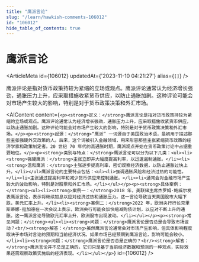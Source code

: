 ```yaml
---
title: "鹰派言论"
slug: "/learn/hawkish-comments-106012"
id: "106012"
hide_table_of_contents: true
---
```



# 鹰派言论

<ArticleMeta id={106012} updatedAt={'2023-11-10 04:21:27'} alias={`[]`} />
<div className='border-solid border-b border-t-0 my-4 border-[var(--ifm-color-gray-300)]' />

鹰派评论是指对货币政策持较为紧缩的立场或观点。鹰派评论通常认为经济增长强劲，通胀压力上升，应采取措施收紧货币供应，以防止通胀加剧。这种评论可能会对市场产生较大的影响，特别是对于货币政策决策和外汇市场。

<AIContent content={`<p><strong>定义：</strong>鹰派言论是指对货币政策持较为紧缩的立场或观点。鹰派评论通常认为经济增长强劲，通胀压力上升，应采取措施收紧货币供应，以防止通胀加剧。这种评论可能会对市场产生较大的影响，特别是对于货币政策决策和外汇市场。</p><p><strong>起源：</strong>“鹰派” 一词源自于美国政治术语，最初用于描述那些主张强硬外交政策的人。后来，这个词被引入金融领域，用来形容那些主张紧缩货币政策的经济学家和政策制定者。20 世纪 70 年代的高通胀时期，鹰派观点开始在货币政策讨论中占据重要地位。</p><p><strong>类别与特点：</strong>鹰派言论可以分为以下几类：<ul><li><strong>强硬鹰派：</strong>主张立即并大幅度提高利率，以迅速遏制通胀。</li><li><strong>温和鹰派：</strong>主张逐步提高利率，密切观察经济数据，以防止通胀过快上升。</li></ul>鹰派言论的主要特点包括：<ul><li>强调通胀风险和经济过热的可能性。</li><li>主张通过提高利率和减少货币供应来控制通胀。</li><li>通常会对金融市场产生较大的波动影响，特别是对股票和外汇市场。</li></ul></p><p><strong>具体案例：</strong><ul><li><strong>案例一：</strong>2018 年，美联储主席杰罗姆·鲍威尔发表鹰派言论，表示将继续加息以应对经济过热和通胀压力。这一言论导致当天美国股市大幅下跌，美元汇率上升。</li><li><strong>案例二：</strong>2022 年，欧洲央行行长克里斯蒂娜·拉加德在一次会议上表示，欧洲央行可能会加快缩减购债计划，以应对不断上升的通胀。这一鹰派言论导致欧元汇率上升，欧洲股市出现波动。</li></ul></p><p><strong>常见问题：</strong><ul><li><strong>问题：</strong>鹰派言论是否总是会导致市场波动？<br/><strong>解答：</strong>虽然鹰派言论通常会对市场产生影响，但具体影响程度取决于市场对言论的预期和当前经济状况。如果市场已经预期到鹰派言论，影响可能会较小。</li><li><strong>问题：</strong>鹰派言论是否总是正确的？<br/><strong>解答：</strong>鹰派言论并不总是正确的。它们只是基于当前经济数据和预测的一种观点，实际效果还需观察政策实施后的经济表现。</li></ul></p>`} id={106012} />
